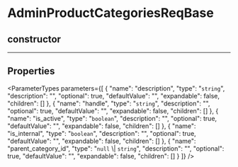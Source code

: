 
# AdminProductCategoriesReqBase

## constructor

___

## Properties

<ParameterTypes parameters={[
  {
    "name": "description",
    "type": "`string`",
    "description": "",
    "optional": true,
    "defaultValue": "",
    "expandable": false,
    "children": []
  },
  {
    "name": "handle",
    "type": "`string`",
    "description": "",
    "optional": true,
    "defaultValue": "",
    "expandable": false,
    "children": []
  },
  {
    "name": "is_active",
    "type": "`boolean`",
    "description": "",
    "optional": true,
    "defaultValue": "",
    "expandable": false,
    "children": []
  },
  {
    "name": "is_internal",
    "type": "`boolean`",
    "description": "",
    "optional": true,
    "defaultValue": "",
    "expandable": false,
    "children": []
  },
  {
    "name": "parent_category_id",
    "type": "`null` \\| `string`",
    "description": "",
    "optional": true,
    "defaultValue": "",
    "expandable": false,
    "children": []
  }
]} />
